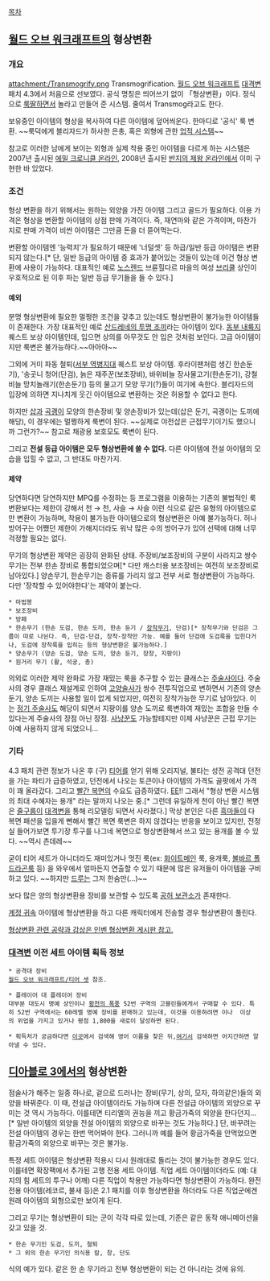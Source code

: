 [[목차]]
== [[월드 오브 워크래프트]]의 형상변환 ==
=== 개요 ===
attachment:/Transmogrify.png
Transmogrification. [[월드 오브 워크래프트]] [[대격변]] 패치 4.3에서 처음으로 선보였다. 공식 명칭은 띄어쓰기 없이 「형상변환」이다. 정식으로 [[룩딸]]하면서 놀라고 만들어 준 시스템. 줄여서 Transmog라고도 한다.

보유중인 아이템의 형상을 복사하여 다른 아이템에 덮어씌운다. 한마디로 '공식' 룩 변환. ~~룩덕에게 블리자드가 하사한 은총, 혹은 외형에 관한 [[업적 시스템]]~~

참고로 이러한 남에게 보이는 외형과 실제 착용 중인 아이템을 다르게 하는 시스템은 2007년 출시된 [[에밀 크로니클 온라인]], 2008년 출시된 [[반지의 제왕 온라인]]에서 이미 구현한 바 있었다.

=== 조건 ===
형상 변환을 하기 위해서는 원하는 외양을 가진 아이템 그리고 골드가 필요하다. 이용 가격은 형상을 변환할 아이템의 상점 판매 가격이다. 즉, 재연마와 같은 가격이며, 마찬가지로 판매 가격이 비싼 아이템은 그만큼 돈을 더 뜯어먹는다.

변환할 아이템엔 '능력치'가 필요하기 때문에 '너덜셋' 등 하급/일반 등급 아이템은 변환되지 않는다.[* 단, 일반 등급의 아이템 중 효과가 붙어있는 것들이 있는데 이건 형상 변환에 사용이 가능하다. 대표적인 예로 [[노스렌드]] 브륜힐다르 마을의 여성 [[브리쿨]] 상인이 우호적으로 된 이후 파는 일반 등급 무기들을 들 수 있다.]

==== 예외 ====
분명 형상변환에 필요한 멀쩡한 조건을 갖추고 있는데도 형상변환이 불가능한 아이템들이 존재한다. 가장 대표적인 예로 [http://kr.battle.net/wow/ko/item/59295 산드레네의 투명 조끼]라는 아이템이 있다. [[동부 내륙지]] 퀘스트 보상 아이템인데, 입으면 상의를 아무것도 안 입은 것처럼 보인다. 고급 아이템이지만 룩변은 불가능하다.~~아아아~~

그외에 거미 파동 철퇴([[서부 역병지대]] 퀘스트 보상 아이템. 후라이팬처럼 생긴 한손둔기), '송곳니 청어(단검), 늙은 재주꾼(보조장비), 바위비늘 장사물고기(한손둔기), 강철비늘 망치놀래기(한손둔기) 등의 물고기 모양 무기(?)들이 여기에 속한다. 블리자드의 입장에 의하면 지나치게 웃긴 아이템으로 변환하는 것은 허용할 수 없다고 한다.
 
하지만 [[삽]]과 [[곡괭이]] 모양의 한손장비 및 양손장비가 있는데(삽은 둔기, 곡괭이는 도끼에 해당), 이 경우에는 멀쩡하게 룩변이 된다. ~~실제로 야전삽은 근접무기이기도 했으니까 그런가?~~ 참고로 채광용 보호모도 룩변이 된다.

그리고 '''전설 등급 아이템은 모두 형상변환에 쓸 수 없다.''' 다른 아이템에 전설 아이템의 모습을 입힐 수 없고, 그 반대도 마찬가지.

==== 제약 ====
당연하다면 당연하지만 MPQ를 수정하는 등 프로그램을 이용하는 기존의 불법적인 룩변환보다는 제한이 강해서 천 → 천, 사슬 → 사슬 이런 식으로 같은 유형의 아이템으로만 변환이 가능하며, 착용이 불가능한 아이템으로의 형상변환은 아예 불가능하다. 허나 방어구는 어쨌던 제한이 가해지더라도 워낙 많은 수의 방어구가 있어 선택에 대해 너무 걱정할 필요는 없다. 

무기의 형상변환 제약은 굉장히 완화된 상태. 주장비/보조장비의 구분이 사라지고 쌍수 무기는 전부 한손 장비로 통합되었으며[* 다만 캐스터용 보조장비는 여전히 보조장비로 남아있다.] 양손무기, 한손무기는 종류를 가리지 않고 전부 서로 형상변환이 가능하다. 다만 '장착할 수 있어야한다'는 제약이 붙는다. 

 * 마법봉
 * 보조장비
 * 방패
 * 한손무기 (한손 도검, 한손 도끼, 한손 둔기 / [[장착무기]], 단검)[* 장착무기와 단검은 그룹이 따로 나뉜다. 즉, 단검-단검, 장착-장착만 가능. 예를 들어 단검에 도검룩을 입힌다거나, 도검에 장착룩을 입히는 등의 형상변환은 불가능하다.]
 * 양손무기 (양손 도검, 양손 도끼, 양손 둔기, 장창, 지팡이)
 * 원거리 무기 (활, 석궁, 총)

의외로 이러한 제약 완화로 가장 재밌는 룩을 추구할 수 있는 클래스는 [[주술사(월드 오브 워크래프트)|주술사]]이다. 주술사의 경우 클래스 재설계로 인하여 [[주술사(월드 오브 워크래프트)/고양|고양술사]]가 쌍수 전투직업으로 변하면서 기존의 양손 둔기, 양손 도끼는 사용할 일이 없게 되었지만, 여전히 장착가능한 무기로 남아있다. 이는 [[주술사(월드 오브 워크래프트)/정기|정기 주술사]]도 해당이 되면서 지팡이를 양손 도끼로 룩변하여 재밌는 조합을 만들 수 있다는게 주술사의 장점 아닌 장점. [[사냥꾼(월드 오브 워크래프트)|사냥꾼]]도 가능할테지만 이제 사냥꾼은 근접 무기는 아예 사용하지 않게 되었으니...

=== 기타 ===
4.3 패치 관련 정보가 나온 후 (구) [[월드 오브 워크래프트/티어 셋|티어]]를 얻기 위해 오리지널, 불타는 성전 공격대 던전을 가는 파티가 급증하였고, 던전에서 나오는 토큰이나 아이템의 가격도 골팟에서 가격이 꽤 올라갔다. 그리고 [[Drakedog|빨간 복면]]의 수요도 급증하였다. [[EE]]!! 그래서 "형상 변환 시스템의 최대 수혜자는 용개" 라는 말까지 나오는 중.[* 그런데 유일하게 천이 아닌 빨간 복면은 [[줄구룹]]이 [[대격변]]을 통해 리모델링 되면서 사라졌다.] 막상 본인은 다른 [[흑마법사(월드 오브 워크래프트)|흑마]]들이 다 복면 패션을 입을게 뻔해서 빨간 복면 룩변은 하지 않겠다는 반응을 보이고 있지만, 전정실 들어가보면 투기장 투구를 나그네 복면으로 형상변환해서 쓰고 있는 용개를 볼 수 있다. ~~역시 츤데레~~

굳이 티어 세트가 아니더라도 재미있거나 멋진 룩(ex: [[화이트메인]] 룩, 용개룩, [[볼바르 폴드라곤]]룩 등) 을 와우에서 얼마든지 연출할 수 있기 때문에 많은 유저들이 아이템을 구비하고 있다. ~~하지만 [[드루이드(월드 오브 워크래프트)|드루]]는 그저 한숨만(…)~~

보다 많은 양의 형상변환용 장비를 보관할 수 있도록 [[공허 보관소]]가 존재한다. 

[[계정 귀속]] 아이템에 형상변환을 하고 다른 캐릭터에게 전송할 경우 형상변환이 풀린다.

[http://www.inven.co.kr/board/powerbbs.php?come_idx=2745 형상변환 관련 공략과 감상은 인벤 형상변환 게시판 참고.]

=== [[대격변]] 이전 세트 아이템 획득 정보 ===
 * 공격대 장비
 [[월드 오브 워크래프트/티어 셋]] 참조.

 * 플레이어 대 플레이어 장비
 대부분 대도시 명예 상인이나 [[황천의 폭풍]] 52번 구역의 고블린들에게서 구매할 수 있다. 특히 52번 구역에서는 60레벨 명예 장비를 판매하고 있는데, 이것을 이용하려면 {{{#dodgerblue 기사대장}}}이나 {{{#salmon 용사}}} 이상의 위업을 가지고 있거나 평점 1,800을 새로이 달성하면 된다.

 * 획득처가 궁금하다면 [http://wowbox.tw/kr/item.php?search= 이곳]에서 검색해 영어 이름을 찾은 뒤,[http://www.wowhead.com/ 여기서] 검색하면 어지간하면 알아낼 수 있다.

== [[디아블로 3]]에서의 형상변환 ==
점술사가 해주는 일중 하나로, 겉으로 드러나는 장비(무기, 상의, 모자, 하의같은)들의 외양을 바꿔준다. 이 때, 전설급 아이템이라도 가능하며 다른 전설급 아이템의 외양으로 꾸미는 것 역시 가능하다. 이를테면 티리엘의 권능을 끼고 황금가죽의 외양을 한다던지...[* 일반 아이템의 외양을 전설 아이템의 외양으로 바꾸는 것도 가능하다.] 단, 바꾸려는 전설 아이템의 경우는 한번 먹어봐야 한다. 그러니까 예를 들어 황금가죽을 안먹었으면 황금가죽의 외양으로 바꾸는 것은 불가능.

특정 세트 아이템은 형상변환 적용시 다시 원래대로 돌리는 것이 불가능한 경우도 있다. 이를테면 확장팩에서 추가된 고행 전용 세트 아이템. 직업 세트 아이템이더라도 (예: 대지의 힘 세트의 투구나 어깨) 다른 직업이 착용만 가능하다면 형상변환이 가능하다. 완전 전용 아이템(레코르, 불새 등)은 2.1 패치를 이후 형상변환을 하더라도 다른 직업군에겐 원래 아이템의 외형으로만 보이게 된다.

그리고 무기는 형상변환이 되는 군이 각각 따로 있는데, 기준은 같은 동작 애니메이션을 갖고 있을 것.
 * 한손 무기인 도검, 도끼, 철퇴
 * 그 외의 한손 무기인 의식용 칼, 창, 단도
식의 예가 있다. 같은 한 손 무기라고 전부 형상변환이 되는 건 아니라는 것에 유의.
